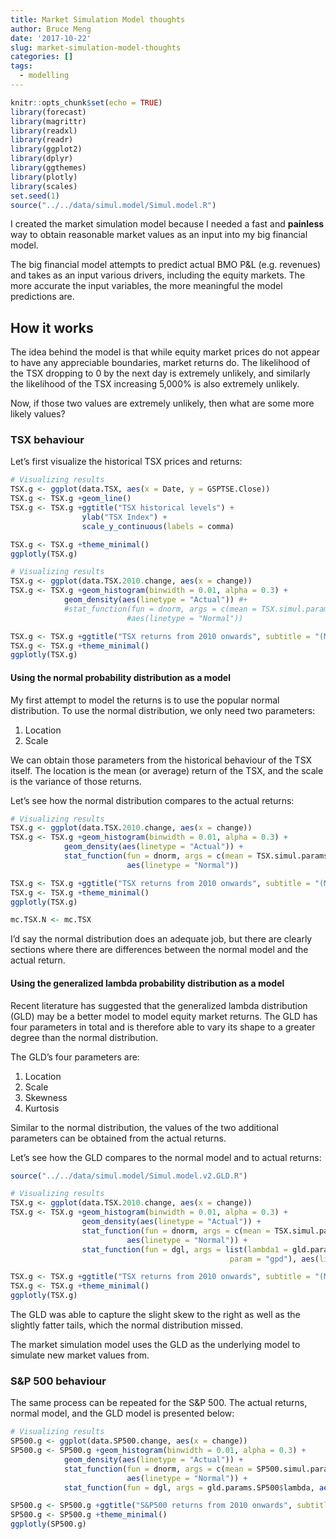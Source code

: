 ```yaml
---
title: Market Simulation Model thoughts
author: Bruce Meng
date: '2017-10-22'
slug: market-simulation-model-thoughts
categories: []
tags:
  - modelling
---
```


```r
knitr::opts_chunk$set(echo = TRUE)
library(forecast)
library(magrittr)
library(readxl)
library(readr)
library(ggplot2)
library(dplyr)
library(ggthemes)
library(plotly)
library(scales)
set.seed(1)
source("../../data/simul.model/Simul.model.R")
```

I created the market simulation model because I needed a fast and __painless__ way to obtain reasonable market values as an input into my big financial model.

The big financial model attempts to predict actual BMO P&L (e.g. revenues) and takes as an input various drivers, including the equity markets. The more accurate the input variables, the more meaningful the model predictions are.

## How it works

The idea behind the model is that while equity market prices do not appear to have any appreciable boundaries, market returns do. The likelihood of the TSX dropping to 0 by the next day is extremely unlikely, and similarly the likelihood of the TSX increasing 5,000% is also extremely unlikely.

Now, if those two values are extremely unlikely, then what are some more likely values?

### TSX behaviour

Let's first visualize the historical TSX prices and returns:

```r
# Visualizing results
TSX.g <- ggplot(data.TSX, aes(x = Date, y = GSPTSE.Close)) 
TSX.g <- TSX.g +geom_line()
TSX.g <- TSX.g +ggtitle("TSX historical levels") +
                ylab("TSX Index") +
                scale_y_continuous(labels = comma)

TSX.g <- TSX.g +theme_minimal()
ggplotly(TSX.g)
```

```r
# Visualizing results
TSX.g <- ggplot(data.TSX.2010.change, aes(x = change))
TSX.g <- TSX.g +geom_histogram(binwidth = 0.01, alpha = 0.3) +
            geom_density(aes(linetype = "Actual")) #+ 
            #stat_function(fun = dnorm, args = c(mean = TSX.simul.params$mean, sd = TSX.simul.params$sd),
                          #aes(linetype = "Normal"))

TSX.g <- TSX.g +ggtitle("TSX returns from 2010 onwards", subtitle = "(Model vs. Actual)") +ylab("Frequency") +xlab("TSX returns")
TSX.g <- TSX.g +theme_minimal()
ggplotly(TSX.g)
```

#### Using the normal probability distribution as a model

My first attempt to model the returns is to use the popular normal distribution. To use the normal distribution, we only need two parameters:

1. Location
2. Scale

We can obtain those parameters from the historical behaviour of the TSX itself. The location is the mean (or average) return of the TSX, and the scale is the variance of those returns.

Let's see how the normal distribution compares to the actual returns:

```r
# Visualizing results
TSX.g <- ggplot(data.TSX.2010.change, aes(x = change))
TSX.g <- TSX.g +geom_histogram(binwidth = 0.01, alpha = 0.3) +
            geom_density(aes(linetype = "Actual")) + 
            stat_function(fun = dnorm, args = c(mean = TSX.simul.params$mean, sd = TSX.simul.params$sd),
                          aes(linetype = "Normal"))

TSX.g <- TSX.g +ggtitle("TSX returns from 2010 onwards", subtitle = "(Model vs. Actual)") +ylab("Frequency") +xlab("TSX returns")
TSX.g <- TSX.g +theme_minimal()
ggplotly(TSX.g)

mc.TSX.N <- mc.TSX
```

I'd say the normal distribution does an adequate job, but there are clearly sections where there are differences between the normal model and the actual return.

#### Using the generalized lambda probability distribution as a model

Recent literature has suggested that the generalized lambda distribution (GLD) may be a better model to model equity market returns. The GLD has four parameters in total and is therefore able to vary its shape to a greater degree than the normal distribution.

The GLD's four parameters are:

1. Location
2. Scale
3. Skewness
4. Kurtosis

Similar to the normal distribution, the values of the two additional parameters can be obtained from the actual returns.

Let's see how the GLD compares to the normal model and to actual returns:

```r
source("../../data/simul.model/Simul.model.v2.GLD.R")

# Visualizing results
TSX.g <- ggplot(data.TSX.2010.change, aes(x = change))
TSX.g <- TSX.g +geom_histogram(binwidth = 0.01, alpha = 0.3) +
                geom_density(aes(linetype = "Actual")) + 
                stat_function(fun = dnorm, args = c(mean = TSX.simul.params$mean, sd = TSX.simul.params$sd),
                          aes(linetype = "Normal")) +
                stat_function(fun = dgl, args = list(lambda1 = gld.params.tsx$estA, 
                                                 param = "gpd"), aes(linetype = "GLD"))

TSX.g <- TSX.g +ggtitle("TSX returns from 2010 onwards", subtitle = "(Model vs. Actual)") +ylab("Frequency") +xlab("TSX returns")
TSX.g <- TSX.g +theme_minimal()
ggplotly(TSX.g) 
```

The GLD was able to capture the slight skew to the right as well as the slightly fatter tails, which the normal distribution missed.

The market simulation model uses the GLD as the underlying model to simulate new market values from.

### S&P 500 behaviour

The same process can be repeated for the S&P 500. The actual returns, normal model, and the GLD model is presented below:

```r
# Visualizing results
SP500.g <- ggplot(data.SP500.change, aes(x = change))
SP500.g <- SP500.g +geom_histogram(binwidth = 0.01, alpha = 0.3) +
            geom_density(aes(linetype = "Actual")) +
            stat_function(fun = dnorm, args = c(mean = SP500.simul.params$mean, sd = SP500.simul.params$sd),
                          aes(linetype = "Normal")) +
            stat_function(fun = dgl, args = gld.params.SP500$lambda, aes(linetype = "GLD"))

SP500.g <- SP500.g +ggtitle("S&P500 returns from 2010 onwards", subtitle = "(With density curves superimposed)") +ylab("Frequency") +xlab("S&P500 returns")
SP500.g <- SP500.g +theme_minimal()
ggplotly(SP500.g)
```